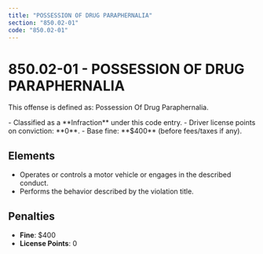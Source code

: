 ```yaml
---
title: "POSSESSION OF DRUG PARAPHERNALIA"
section: "850.02-01"
code: "850.02-01"
---
```





# 850.02-01 - POSSESSION OF DRUG PARAPHERNALIA

This offense is defined as: Possession Of Drug Paraphernalia.

<Aside type="tip" title="Charge Type: Infraction">
- Classified as a **Infraction** under this code entry.
- Driver license points on conviction: **0**.
- Base fine: **$400** (before fees/taxes if any).
</Aside>

## Elements
- Operates or controls a motor vehicle or engages in the described conduct.
- Performs the behavior described by the violation title.

## Penalties
- **Fine**: $400
- **License Points**: 0

